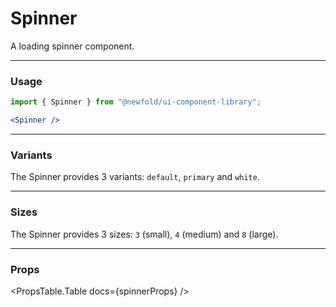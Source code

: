 
# Spinner
A loading spinner component.

<NewfoldRoot>
    <Spinner />
</NewfoldRoot>

---
### Usage
```jsx
import { Spinner } from "@newfold/ui-component-library";

<Spinner />
```

---
### Variants
The Spinner provides 3 variants: `default`, `primary` and `white`.
<SpinnerVariants />

---
### Sizes
The Spinner provides 3 sizes: `3` (small), `4` (medium) and `8` (large).
<SpinnerSizes />

---
### Props
<PropsTable.Table docs={spinnerProps} />
